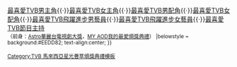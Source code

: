 {{Navbox with columns
| name      = TVB 馬來西亞星光薈萃頒獎典禮最喜愛TVB節目主持
| title     = {{{1|}}} [[TVB 馬來西亞星光薈萃頒獎典禮]][[TVB 馬來西亞星光薈萃頒獎典禮最喜愛TVB節目主持|最喜愛TVB節目主持]]
|titlestyle = background: #EEDD82
|colwidth = 400px
|col1 = 2013 [[曾志偉]]、群星 ([[超級無敵獎門人 終極篇]])<br /> 2016 [[楊明]]、[[袁偉豪]] ([[打工捱世界|反斗紅星冇暑假 打工捱世界]])<br />  
|col2 = 2014 [[薛家燕]]、[[王祖藍]] ([[Sunday扮嘢王]])<br />
|col3 = 2015 [[李思捷]]、[[單立文]] ([[今晚睇李]])<br /> 
|col4 = 

|below  = [[TVB 馬來西亞星光薈萃頒獎典禮最喜愛TVB電視劇集|最喜愛TVB電視劇集]]{{·}}[[TVB 馬來西亞星光薈萃頒獎典禮最喜愛TVB男主角|最喜愛TVB男主角]]{{·}}[[TVB 馬來西亞星光薈萃頒獎典禮最喜愛TVB女主角|最喜愛TVB女主角]]{{·}}[[TVB 馬來西亞星光薈萃頒獎典禮最喜愛TVB男配角|最喜愛TVB男配角]]{{·}}[[TVB 馬來西亞星光薈萃頒獎典禮最喜愛TVB女配角|最喜愛TVB女配角]]{{·}}[[TVB 馬來西亞星光薈萃頒獎典禮最喜愛TVB飛躍進步男藝員|最喜愛TVB飛躍進步男藝員]]{{·}}[[TVB 馬來西亞星光薈萃頒獎典禮最喜愛TVB飛躍進步女藝員|最喜愛TVB飛躍進步女藝員]]{{·}}[[TVB 馬來西亞星光薈萃頒獎典禮最喜愛TVB節目主持|最喜愛TVB節目主持]]<br><small>（前身：[[Astro華麗台電視劇大獎]]，[[MY AOD我的最愛頒獎典禮]]）
|belowstyle = background:#EEDD82; text-align:center; 
}}
<noinclude>
{{collapsible option}}

[[Category:TVB 馬來西亞星光薈萃頒獎典禮模板]]
</noinclude>